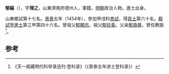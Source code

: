 '''郁綸'''（{{bd|1421年||？}}），字'''理之'''，山東濟南府德州人，軍籍，[[明朝|明朝]]政治人物。進士出身。

山東鄉試第十七名。[[景泰|景泰]]五年（1454年），參加甲戌科[[會試|會試]]，得[[貢士|貢士]]第六十名。[[殿試|殿試]]登[[進士|進士]]第三甲第四十六名。曾祖父[[郁顯忠|郁顯忠]]。祖父[[郁從善|郁從善]]。父亲[[郁煥章|郁煥章]]，曾任教諭<ref>《天一阁藏明代科举录选刊·登科录》（《景泰五年进士登科录》）</ref>。

==参考==
{{reflist}}
{{明朝人物小作品}}
{{景泰五年甲戌科殿試金榜}}